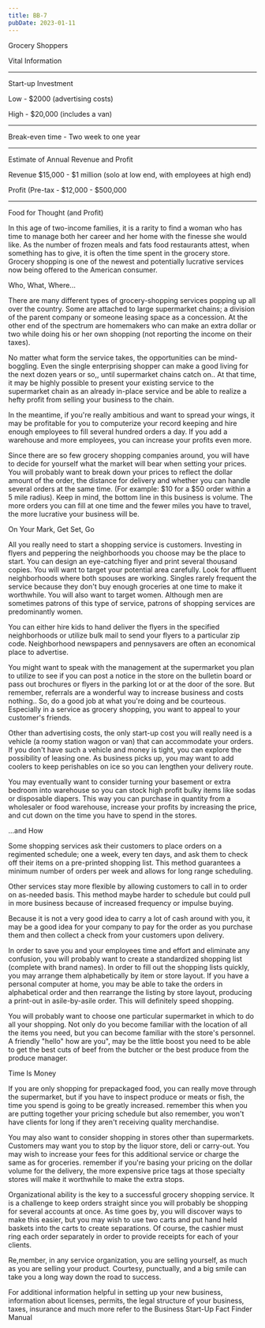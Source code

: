 ```yaml
---
title: BB-7
pubDate: 2023-01-11
---
```


Grocery Shoppers

Vital Information
_______________________________________________________________________________

Start-up Investment

Low - $2000 (advertising costs)

High - $20,000 (includes a van)
______________________________________________________________________________

Break-even time - Two week to one year
_______________________________________________________________________________

Estimate of Annual Revenue and Profit

Revenue $15,000 - $1 million (solo at low end, with employees at high end)

Profit (Pre-tax - $12,000 - $500,000
_______________________________________________________________________________

Food for Thought (and Profit)

In this age of two-income families, it is a rarity to find a woman who has time to manage both her career and her home with the finesse she would like. As the number of frozen meals and fats food restaurants attest, when something has to give, it is often the time spent in the grocery store. Grocery shopping is one of the newest and potentially lucrative services now being offered to the American consumer.

Who, What, Where...

There are many different types of grocery-shopping services popping up all over the country. Some are attached to large supermarket chains; a division of the parent company or someone leasing space as a concession. At the other end of the spectrum are homemakers who can make an extra dollar or two while doing his or her own shopping (not reporting the income on their taxes).

No matter what form the service takes, the opportunities can be mind-boggling. Even the single enterprising shopper can make a good living for the next dozen years or so,, until supermarket chains catch on.. At that time, it may be highly possible to present your existing service to the supermarket chain as an already in-place service and be able to realize a hefty profit from selling your business to the chain.

In the meantime, if you're really ambitious and want to spread your wings, it may be profitable for you to computerize your record keeping and hire enough employees to fill several hundred orders a day. If you add a warehouse and more employees, you can increase your profits even more.

Since there are so few grocery shopping companies around, you will have to decide for yourself what the market will bear when setting your prices. You will probably want to break down your prices to reflect the dollar amount of the order, the distance for delivery and whether you can handle several orders at the same time. (For example: $10 for a $50 order within a 5 mile radius). Keep in mind, the bottom line in this business is volume. The more orders you can fill at one time and the fewer miles you have to travel, the more lucrative your business will be.

On Your Mark, Get Set, Go

All you really need to start a shopping service is customers. Investing in flyers and peppering the neighborhoods you choose may be the place to start. You can design an eye-catching flyer and print several thousand copies. You will want to target your potential area carefully. Look for affluent neighborhoods where both spouses are working. Singles rarely frequent the service because they don't buy enough groceries at one time to make it worthwhile. You will also want to target women. Although men are sometimes patrons of this type of service, patrons of shopping services are predominantly women.

You can either hire kids to hand deliver the flyers in the specified neighborhoods or utilize bulk mail to send your flyers to a particular zip code. Neighborhood newspapers and pennysavers are often an economical place to advertise.

You might want to speak with the management at the supermarket you plan to utilize to see if you can post a notice in the store on the bulletin board or pass out brochures or flyers in the parking lot or at the door of the sore. But remember, referrals are a wonderful way to increase business and costs nothing.. So, do a good job at what you're doing and be courteous. Especially in a service as grocery shopping, you want to appeal to your customer's friends.

Other than advertising costs, the only start-up cost you will really need is a vehicle (a roomy station wagon or van) that can accommodate your orders. If you don't have such a vehicle and money is tight, you can explore the possibility of leasing one. As business picks up, you may want to add coolers to keep perishables on ice so you can lengthen your delivery route.

You may eventually want to consider turning your basement or extra bedroom into warehouse so you can stock high profit bulky items like sodas or disposable diapers. This way you can purchase in quantity from a wholesaler or food warehouse, increase your profits by increasing the price, and cut down on the time you have to spend in the stores.

...and How

Some shopping services ask their customers to place orders on a regimented schedule; one a week, every ten days, and ask them to check off their items on a pre-printed shopping list. This method guarantees a minimum number of orders per week and allows for long range scheduling.

Other services stay more flexible by allowing customers to call in to order on as-needed basis. This method maybe harder to schedule but could pull in more business because of increased frequency or impulse buying.

Because it is not a very good idea to carry a lot of cash around with you, it may be a good idea for your company to pay for the order as you purchase them and then collect a check from your customers upon delivery.

In order to save you and your employees time and effort and eliminate any confusion, you will probably want to create a standardized shopping list (complete with brand names). In order to fill out the shopping lists quickly, you may arrange them alphabetically by item or store layout. If you have a personal computer at home, you may be able to take the orders in alphabetical order and then rearrange the listing by store layout, producing a print-out in asile-by-asile order. This will definitely speed shopping.

You will probably want to choose one particular supermarket in which to do all your shopping. Not only do you become familiar with the location of all the items you need, but you can become familiar with the store's personnel. A friendly "hello" how are you", may be the little boost you need to be able to get the best cuts of beef from the butcher or the best produce from the produce manager.

Time Is Money

If you are only shopping for prepackaged food, you can really move through the supermarket, but if you have to inspect produce or meats or fish, the time you spend is going to be greatly increased. remember this when you are putting together your pricing schedule but also remember, you won't have clients for long if they aren't receiving quality merchandise.

You may also want to consider shopping in stores other than supermarkets. Customers may want you to stop by the liquor store, deli or carry-out. You may wish to increase your fees for this additional service or charge the same as for groceries. remember if you're basing your pricing on the dollar volume for the delivery, the more expensive price tags at those specialty stores will make it worthwhile to make the extra stops.

Organizational ability is the key to a successful grocery shopping service. It is a challenge to keep orders straight since you will probably be shopping for several accounts at once. As time goes by, you will discover ways to make this easier, but you may wish to use two carts and put hand held baskets into the carts to create separations. Of course, the cashier must ring each order separately in order to provide receipts for each of your clients.

Re,member, in any service organization, you are selling yourself, as much as you are selling your product. Courtesy, punctually, and a big smile can take you a long way down the road to success.

For additional information helpful in setting up your new business, information about licenses, permits, the legal structure of your business, taxes, insurance and much more refer to the Business Start-Up Fact Finder Manual